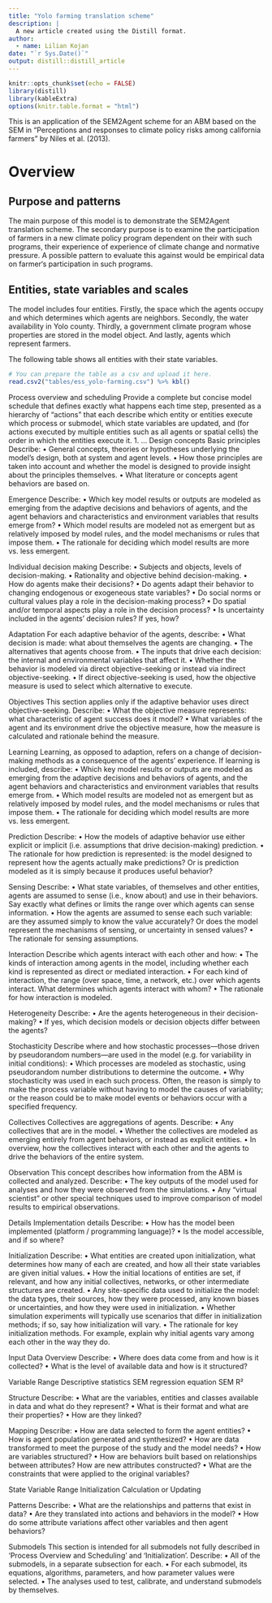 ```yaml
---
title: "Yolo farming translation scheme"
description: |
  A new article created using the Distill format.
author:
  - name: Lilian Kojan
date: "`r Sys.Date()`"
output: distill::distill_article
---
```


```r
knitr::opts_chunk$set(echo = FALSE)
library(distill)
library(kableExtra)
options(knitr.table.format = "html")
```

This is an application of the SEM2Agent scheme for an ABM based on the SEM in "Perceptions and responses to climate policy risks among california farmers" by Niles et al. (2013).

# Overview
## Purpose and patterns
The main purpose of this model is to demonstrate the SEM2Agent translation scheme.
The secondary purpose is to examine the participation of farmers in a new climate policy program  dependent on their with such programs, their experience of experience of climate change and normative pressure.
A possible pattern to evaluate this against would be empirical data on farmer‘s participation in such programs.


## Entities, state variables and scales
The model includes four entities.
Firstly, the space which the agents occupy and which determines which agents are neighbors.
Secondly, the water availability in Yolo county.
Thirdly, a government climate program whose properties are stored in the model object.
And lastly, agents which represent farmers.

The following table shows all entities with their state variables.


```r
# You can prepare the table as a csv and upload it here.
read.csv2("tables/ess_yolo-farming.csv") %>% kbl()
```						
						
						

Process overview and scheduling
Provide a complete but concise model schedule that defines exactly what happens each time step, presented as a hierarchy of “actions” that each describe which entity or entities execute which process or submodel, which state variables are updated, and (for actions executed by multiple entities such as all agents or spatial cells) the order in which the entities execute it.
1.	…
Design concepts
Basic principles
Describe:
•	General concepts, theories or hypotheses underlying the model's design, both at system and agent levels.
•	How those principles are taken into account and whether the model is designed to provide insight about the principles themselves.
•	What literature or concepts agent behaviors are based on.

Emergence
Describe:
•	Which key model results or outputs are modeled as emerging from the adaptive decisions and behaviors of agents, and the agent behaviors and characteristics and environment variables that results emerge from?
•	Which model results are modeled not as emergent but as relatively imposed by model rules, and the model mechanisms or rules that impose them.
•	The rationale for deciding which model results are more vs. less emergent.

Individual decision making
Describe:
•	Subjects and objects, levels of decision-making.
•	Rationality and objective behind decision-making.
•	How do agents make their decisions?
•	Do agents adapt their behavior to changing endogenous or exogeneous state variables?
•	Do social norms or cultural values play a role in the decision-making process?
•	Do spatial and/or temporal aspects play a role in the decision process?
•	Is uncertainty included in the agents’ decision rules? If yes, how?

Adaptation
For each adaptive behavior of the agents, describe:
•	What decision is made: what about themselves the agents are changing.
•	The alternatives that agents choose from.
•	The inputs that drive each decision: the internal and environmental variables that affect it.
•	Whether the behavior is modeled via direct objective-seeking or instead via indirect objective-seeking.
•	If direct objective-seeking is used, how the objective measure is used to select which alternative to execute.

Objectives
This section applies only if the adaptive behavior uses direct objective-seeking. Describe:
•	What the objective measure represents: what characteristic of agent success does it model?
•	What variables of the agent and its environment drive the objective measure, how the measure is calculated and rationale behind the measure.

Learning
Learning, as opposed to adaption, refers on a change of decision-making methods as a consequence of the agents' experience. If learning is included, describe:
•	Which key model results or outputs are modeled as emerging from the adaptive decisions and behaviors of agents, and the agent behaviors and characteristics and environment variables that results emerge from.
•	Which model results are modeled not as emergent but as relatively imposed by model rules, and the model mechanisms or rules that impose them.
•	The rationale for deciding which model results are more vs. less emergent.

Prediction
Describe:
•	How the models of adaptive behavior use either explicit or implicit (i.e. assumptions that drive decision-making) prediction.
•	The rationale for how prediction is represented: is the model designed to represent how the agents actually make predictions? Or is prediction modeled as it is simply because it produces useful behavior?

Sensing
Describe:
•	What state variables, of themselves and other entities, agents are assumed to sense (i.e., know about) and use in their behaviors. Say exactly what defines or limits the range over which agents can sense information.
•	How the agents are assumed to sense each such variable: are they assumed simply to know the value accurately? Or does the model represent the mechanisms of sensing, or uncertainty in sensed values?
•	The rationale for sensing assumptions.

Interaction
Describe which agents interact with each other and how:
•	The kinds of interaction among agents in the model, including whether each kind is represented as direct or mediated interaction.
•	For each kind of interaction, the range (over space, time, a network, etc.) over which agents interact. What determines which agents interact with whom?
•	The rationale for how interaction is modeled.

Heterogeneity
Describe:
•	Are the agents heterogeneous in their decision-making?
•	If yes, which decision models or decision objects differ between the agents?

Stochasticity
Describe where and how stochastic processes—those driven by pseudorandom numbers—are used in the model (e.g. for variability in initial conditions):
•	Which processes are modeled as stochastic, using pseudorandom number distributions to determine the outcome.
•	Why stochasticity was used in each such process. Often, the reason is simply to make the process variable without having to model the causes of variability; or the reason could be to make model events or behaviors occur with a specified frequency.

Collectives
Collectives are aggregations of agents. Describe:
•	Any collectives that are in the model.
•	Whether the collectives are modeled as emerging entirely from agent behaviors, or instead as explicit entities.
•	In overview, how the collectives interact with each other and the agents to drive the behaviors of the entire system. 

Observation
This concept describes how information from the ABM is collected and analyzed. Describe:
•	The key outputs of the model used for analyses and how they were observed from the simulations. 
•	Any “virtual scientist” or other special techniques used to improve comparison of model results to empirical observations.

Details
Implementation details
Describe:
•	How has the model been implemented (platform / programming language)?
•	Is the model accessible, and if so where?

Initialization
Describe:
•	What entities are created upon initialization, what determines how many of each are created, and how all their state variables are given initial values.
•	How the initial locations of entities are set, if relevant, and how any initial collectives, networks, or other intermediate structures are created.
•	Any site-specific data used to initialize the model: the data types, their sources, how they were processed, any known biases or uncertainties, and how they were used in initialization.
•	Whether simulation experiments will typically use scenarios that differ in initialization methods; if so, say how initialization will vary.
•	The rationale for key initialization methods. For example, explain why initial agents vary among each other in the way they do.

Input Data
Overview
Describe:
•	Where does data come from and how is it collected?
•	What is the level of available data and how is it structured?

Variable	Range	Descriptive statistics	SEM regression equation	SEM R²
				
				
				
				

Structure
Describe:
•	What are the variables, entities and classes available in data and what do they represent?
•	What is their format and what are their properties?
•	How are they linked?

Mapping
Describe:
•	How are data selected to form the agent entities?
•	How is agent population generated and synthesized?
•	How are data transformed to meet the purpose of the study and the model needs?
•	How are variables structured?
•	How are behaviors built based on relationships between attributes? How are new attributes constructed?
•	What are the constraints that were applied to the original variables?

State Variable	Range	Initialization	Calculation or Updating
			
			
			
			

Patterns
Describe:
•	What are the relationships and patterns that exist in data?
•	Are they translated into actions and behaviors in the model?
•	How do some attribute variations affect other variables and then agent behaviors?

Submodels
This section is intended for all submodels not fully described in 'Process Overview and Scheduling' and 'Initialization'. Describe:
•	All of the submodels, in a separate subsection for each.
•	For each submodel, its equations, algorithms, parameters, and how parameter values were selected.
•	The analyses used to test, calibrate, and understand submodels by themselves.






